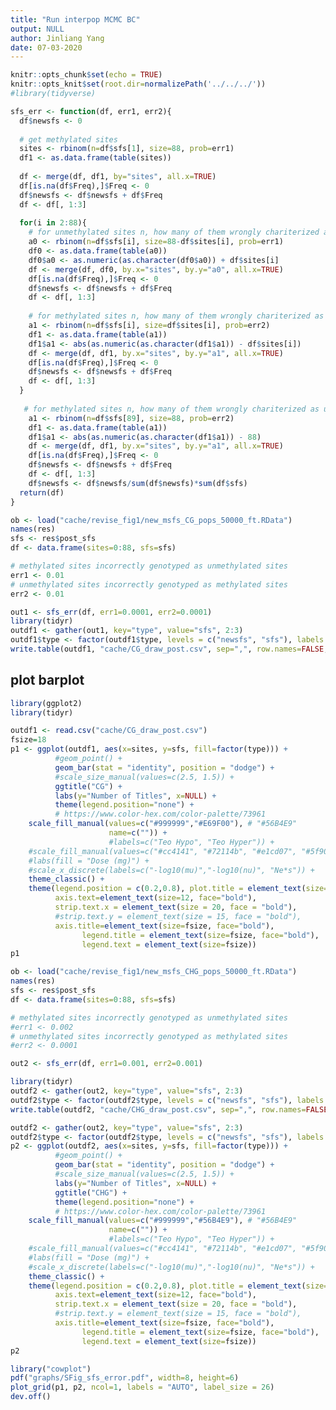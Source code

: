 ```yaml
---
title: "Run interpop MCMC BC"
output: NULL
author: Jinliang Yang
date: 07-03-2020
---
```



```r
knitr::opts_chunk$set(echo = TRUE) 
knitr::opts_knit$set(root.dir=normalizePath('../../../')) 
#library(tidyverse)
```


```r
sfs_err <- function(df, err1, err2){
  df$newsfs <- 0
  
  # get methylated sites
  sites <- rbinom(n=df$sfs[1], size=88, prob=err1)
  df1 <- as.data.frame(table(sites))
  
  df <- merge(df, df1, by="sites", all.x=TRUE)
  df[is.na(df$Freq),]$Freq <- 0
  df$newsfs <- df$newsfs + df$Freq
  df <- df[, 1:3]
  
  for(i in 2:88){
    # for unmethylated sites n, how many of them wrongly chariterized as methylated sites
    a0 <- rbinom(n=df$sfs[i], size=88-df$sites[i], prob=err1)
    df0 <- as.data.frame(table(a0))
    df0$a0 <- as.numeric(as.character(df0$a0)) + df$sites[i]
    df <- merge(df, df0, by.x="sites", by.y="a0", all.x=TRUE)
    df[is.na(df$Freq),]$Freq <- 0
    df$newsfs <- df$newsfs + df$Freq
    df <- df[, 1:3]
    
    # for methylated sites n, how many of them wrongly chariterized as unmethylated sites
    a1 <- rbinom(n=df$sfs[i], size=df$sites[i], prob=err2)
    df1 <- as.data.frame(table(a1))
    df1$a1 <- abs(as.numeric(as.character(df1$a1)) - df$sites[i])
    df <- merge(df, df1, by.x="sites", by.y="a1", all.x=TRUE)
    df[is.na(df$Freq),]$Freq <- 0
    df$newsfs <- df$newsfs + df$Freq
    df <- df[, 1:3]
  }
  
   # for methylated sites n, how many of them wrongly chariterized as unmethylated sites
    a1 <- rbinom(n=df$sfs[89], size=88, prob=err2)
    df1 <- as.data.frame(table(a1))
    df1$a1 <- abs(as.numeric(as.character(df1$a1)) - 88)
    df <- merge(df, df1, by.x="sites", by.y="a1", all.x=TRUE)
    df[is.na(df$Freq),]$Freq <- 0
    df$newsfs <- df$newsfs + df$Freq
    df <- df[, 1:3]
    df$newsfs <- df$newsfs/sum(df$newsfs)*sum(df$sfs)
  return(df)
}


```


```r
ob <- load("cache/revise_fig1/new_msfs_CG_pops_50000_ft.RData")
names(res)
sfs <- res$post_sfs
df <- data.frame(sites=0:88, sfs=sfs)

# methylated sites incorrectly genotyped as unmethylated sites
err1 <- 0.01
# unmethylated sites incorrectly genotyped as methylated sites
err2 <- 0.01

out1 <- sfs_err(df, err1=0.0001, err2=0.0001)
library(tidyr)
outdf1 <- gather(out1, key="type", value="sfs", 2:3)
outdf1$type <- factor(outdf1$type, levels = c("newsfs", "sfs"), labels =c("Observed", "Draw"))
write.table(outdf1, "cache/CG_draw_post.csv", sep=",", row.names=FALSE, quote=FALSE)

```

## plot barplot

```r
library(ggplot2)
library(tidyr)

outdf1 <- read.csv("cache/CG_draw_post.csv")
fsize=18
p1 <- ggplot(outdf1, aes(x=sites, y=sfs, fill=factor(type))) +
          #geom_point() +
          geom_bar(stat = "identity", position = "dodge") +
          #scale_size_manual(values=c(2.5, 1.5)) +
          ggtitle("CG") +
          labs(y="Number of Titles", x=NULL) + 
          theme(legend.position="none") +
          # https://www.color-hex.com/color-palette/73961
    scale_fill_manual(values=c("#999999","#E69F00"), # "#56B4E9"
                      name=c("")) +
                      #labels=c("Teo Hypo", "Teo Hyper")) +
    #scale_fill_manual(values=c("#cc4141", "#72114b", "#e1cd07", "#5f9057", "#114c63")) +
    #labs(fill = "Dose (mg)") +
    #scale_x_discrete(labels=c("-log10(mu)","-log10(nu)", "Ne*s")) +
    theme_classic() +
    theme(legend.position = c(0.2,0.8), plot.title = element_text(size=20,hjust = 0.5), 
          axis.text=element_text(size=12, face="bold"),
          strip.text.x = element_text(size = 20, face = "bold"),
          #strip.text.y = element_text(size = 15, face = "bold"),
          axis.title=element_text(size=fsize, face="bold"),
                legend.title = element_text(size=fsize, face="bold"),
                legend.text = element_text(size=fsize)) 
p1

```

```r
ob <- load("cache/revise_fig1/new_msfs_CHG_pops_50000_ft.RData")
names(res)
sfs <- res$post_sfs
df <- data.frame(sites=0:88, sfs=sfs)

# methylated sites incorrectly genotyped as unmethylated sites
#err1 <- 0.002
# unmethylated sites incorrectly genotyped as methylated sites
#err2 <- 0.0001

out2 <- sfs_err(df, err1=0.001, err2=0.001)

library(tidyr)
outdf2 <- gather(out2, key="type", value="sfs", 2:3)
outdf2$type <- factor(outdf2$type, levels = c("newsfs", "sfs"), labels =c("Observed", "Draw"))
write.table(outdf2, "cache/CHG_draw_post.csv", sep=",", row.names=FALSE, quote=FALSE)
```


```r
outdf2 <- gather(out2, key="type", value="sfs", 2:3)
outdf2$type <- factor(outdf2$type, levels = c("newsfs", "sfs"), labels =c("Simulated", "Posterior"))
p2 <- ggplot(outdf2, aes(x=sites, y=sfs, fill=factor(type))) +
          #geom_point() +
          geom_bar(stat = "identity", position = "dodge") +
          #scale_size_manual(values=c(2.5, 1.5)) +
          labs(y="Number of Titles", x=NULL) + 
          ggtitle("CHG") +
          theme(legend.position="none") +
          # https://www.color-hex.com/color-palette/73961
    scale_fill_manual(values=c("#999999","#56B4E9"), # "#56B4E9"
                      name=c("")) +
                      #labels=c("Teo Hypo", "Teo Hyper")) +
    #scale_fill_manual(values=c("#cc4141", "#72114b", "#e1cd07", "#5f9057", "#114c63")) +
    #labs(fill = "Dose (mg)") +
    #scale_x_discrete(labels=c("-log10(mu)","-log10(nu)", "Ne*s")) +
    theme_classic() +
    theme(legend.position = c(0.2,0.8), plot.title = element_text(size=20,hjust = 0.5), 
          axis.text=element_text(size=12, face="bold"),
          strip.text.x = element_text(size = 20, face = "bold"),
          #strip.text.y = element_text(size = 15, face = "bold"),
          axis.title=element_text(size=fsize, face="bold"),
                legend.title = element_text(size=fsize, face="bold"),
                legend.text = element_text(size=fsize)) 
p2

```


```r
library("cowplot")
pdf("graphs/SFig_sfs_error.pdf", width=8, height=6)
plot_grid(p1, p2, ncol=1, labels = "AUTO", label_size = 26)
dev.off()

```